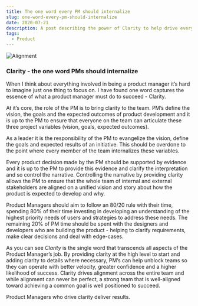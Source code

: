 ```yaml
---
title: The one word every PM should internalize
slug: one-word-every-pm-should-internalize
date: 2020-07-21
description: A post describing the power of Clarity to help drive every decision a product manager makes
tags:
  - Product
---
```


![Alignment](./Alignment.jpg)


### Clarity - the one word PMs should internalize


When I think about everything involved in being a product manager it’s hard to imagine just one thing to focus on. I have found one word captures the essence of what a product manager must do to succeed - Clarity.

At it’s core, the role of the PM is to bring clarity to the team. PM’s define the vision, the goals and the expected outcomes of product development and it is up to the PM to ensure that everyone on the team can articulate these three project variables (vision, goals, expected outcomes).

As a leader it is the responsibility of the PM to evangelize the vision, define the goals and expected results of an initiative. This should be overdone to the point where every member of the team internalizes these variables.

Every product decision made by the PM should be supported by evidence and it is up to the PM to provide this evidence and clarify the interpretation and so control the narrative. Controlling the narrative by providing clarity allows the PM to ensure that the whole team of internal and external stakeholders are aligned on a unified vision and story about how the product is expected to develop and why.

Product Managers should aim to follow an 80/20 rule with their time, spending 80% of their time investing in developing an understanding of the highest priority needs of users and strategies to address these needs. The remaining 20% of PM time should be spent with the designers and developers who are building the product - helping to clarify requirements, make clear decisions and deal with edge-cases.

As you can see *Clarity* is the single word that transcends all aspects of the Product Manager’s job. By providing clarity at the high level to start and adding clarity to details where necessary, PM’s can help unblock teams so they can operate with better velocity, greater confidence and a higher likelihood of success. Clarity drives alignment across the entire team and while alignment can never be perfect, a strong team that is well-aligned toward achieving a common goal is well positioned to succeed.

Product Managers who drive clarity deliver results.
